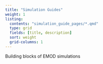 ```yaml
---
title: "Simulation Guides"
weight: 1
listing:
  contents: "simulation_guide_pages/*.qmd"
  type: grid
  fields: [title, description]
  sort: weight
  grid-columns: 1
---
```


Building blocks of EMOD simulations